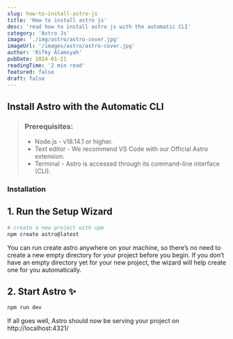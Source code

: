 ```yaml
---
slug: how-to-install-astro-js
title: 'How to install astro js'
desc: 'read how to install astro js with the automatic CLI'
category: 'Astro Js'
image: './img/astro/astro-cover.jpg'
imageUrl: '/images/astro/astro-cover.jpg'
author: 'Rifky Alamsyah'
pubDate: 2024-01-21
readingTime: '2 min read'
featured: false
draft: false
---
```


## Install Astro with the Automatic CLI

> ### Prerequisites:
>
> - Node.js - v18.14.1 or higher.
> - Text editor - We recommend VS Code with our Official Astro extension.
> - Terminal - Astro is accessed through its command-line interface (CLI).

### Installation

## 1. Run the Setup Wizard

```sh
# create a new project with npm
npm create astro@latest
```

You can run create astro anywhere on your machine, so there’s no need to create a new empty directory for your project before you begin. If you don’t have an empty directory yet for your new project, the wizard will help create one for you automatically.

## 2. Start Astro ✨

```sh
npm run dev
```

If all goes well, Astro should now be serving your project on http://localhost:4321/
